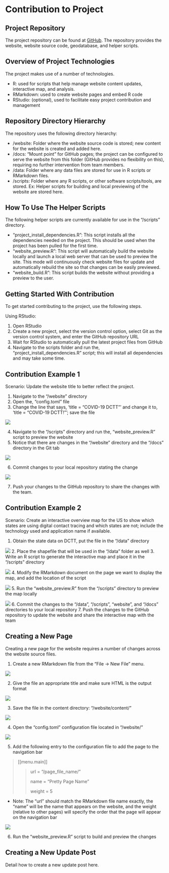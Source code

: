 # Contribution to Project {}

## Project Repository
The project repository can be found at [GitHub](https://github.com/Peter-Kedron/COVID-19-Digital-Contact-Tracing-and-Geospatial-Technologies-and-Privacy). The repository provides the website, website source code, geodatabase, and helper scripts.

## Overview of Project Technologies
The project makes use of a number of technologies.

- R: used for scripts that help manage website content updates, interactive map, and analysis.
- RMarkdown: used to create website pages and embed R code
- RStudio: (optional), used to facilitate easy project contribution and management

## Repository Directory Hierarchy
The repository uses the following directory hierarchy:

- /website: Folder where the website source code is stored; new content for the website is created and added here.
- /docs: “Mount point” for GitHub pages; the project can be configured to serve the website from this folder (GitHub provides no flexibility on this), requiring no further intervention from team members.
- /data: Folder where any data files are stored for use in R scripts or RMarkdown files.
- /scripts: Folder where any R scripts, or other software scripts/tools, are stored. Ex: Helper scripts for building and local previewing of the website are stored here.

## How To Use The Helper Scripts
The following helper scripts are currently available for use in the "/scripts" directory.

- "project_install_dependencies.R": This script installs all the dependencies needed on the project. This should be used when the project has been pulled for the first time.
- "website_preview.R": This script will automatically build the website locally and launch a local web server that can be used to preview the site. This mode will continuously check website files for update and automatically rebuild the site so that changes can be easily previewed.
- "website_build.R": This script builds the website without providing a preview to the user.

## Getting Started With Contribution
To get started contributing to the project, use the following steps.

Using RStudio:

1. Open RStudio
2. Create a new project, select the version control option, select Git as the version control system, and enter the GitHub repository URL
3. Wait for RStudio to automatically pull the latest project files from GitHub
4. Navigate to the scripts folder and run the, "project_install_dependencies.R" script; this will install all dependencies and may take some time.

## Contribution Example 1
Scenario: Update the website title to better reflect the project.

1. Navigate to the "/website" directory
2. Open the, "config.toml" file
3. Change the line that says, 'title = "COVID-19 DCTT"' and change it to, 'title = "COVID-19 DCTT!"'; save the file

![](images/04-example1_1.png)

4. Navigate to the "/scripts" directory and run the, "website_preview.R" script to preview the website
5. Notice that there are changes in the "/website" directory and the "/docs" directory in the Git tab

![](images/04-example1_2.png)

6. Commit changes to your local repository stating the change

![](images/04-example1_3.png)

7. Push your changes to the GitHub repository to share the changes with the team.

## Contribution Example 2
Scenario: Create an interactive overview map for the US to show which states are using digital contact tracing and which states are not; include the technology used and application name if available.

1. Obtain the state data on DCTT, put the file in the "/data" directory

![](images/04-example2_1.png)
2. Place the shapefile that will be used in the "/data" folder as well
3. Write an R script to generate the interactive map and place it in the "/scripts" directory

![](images/04-example2_2.png)
4. Modify the RMarkdown document on the page we want to display the map, and add the location of the script

![](images/04-example2_3.png)
5. Run the "website_preview.R" from the "/scripts" directory to preview the map locally

![](images/04-example2_4.png)
6. Commit the changes to the "/data", "/scripts", "website", and "/docs" directories to your local repository
7. Push the changes to the GitHub repository to update the website and share the interactive map with the team

## Creating a New Page
Creating a new page for the website requires a number of changes across the website source files.

1. Create a new RMarkdown file from the "File -> New File" menu.

![](images/04-newpage_1.png)

2. Give the file an appropriate title and make sure HTML is the output format

![](images/04-newpage_2.png)

3. Save the file in the content directory: "/website/content/"

![](images/04-newpage_4.png)

4. Open the "config.toml" configuration file located in "/website/"

![](images/04-newpage_3.png)

5. Add the following entry to the configuration file to add the page to the navigation bar 

>[[menu.main]]
>
>>    url = "/page_file_name/"
>>
>>    name = "Pretty Page Name"
>>
>>    weight = 5

+ Note: The "url" should match the RMarkdown file name exactly, the "name" will be the name that appears on the website, and the weight (relative to other pages) will specify the order that the page will appear on the navigation bar

![](images/04-newpage_5.png)

6. Run the "website_preview.R" script to build and preview the changes

## Creating a New Update Post
Detail how to create a new update post here.

